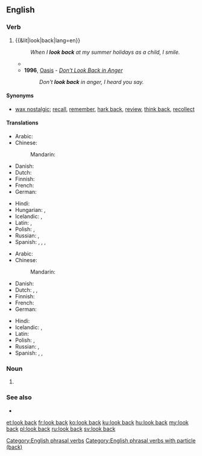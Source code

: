 {{also|lookback|look-back|look back}}
==English==

===Verb===
{{head|en|verb|head=[[look]] [[back]]}}

# {{&lit|look|back|lang=en}}
#: ''When I '''look back''' at my summer holidays as a child, I smile.''
#* {{quote-journal
|date=May 13, 2012
|author=Alistair Magowan
|title=Sunderland 0-1 Man Utd
|work=BBC Sport
|url=http://www.bbc.co.uk/sport/0/football/17973162
|page=
|passage=United were made to pay for letting an eight-point lead as little as five weeks ago slip and, despite their final-day efforts, they will '''look back''' on a season where, when they needed to step up, they fell flat.}}
#* '''1996''', [[w:Oasis (band)|Oasis]] - ''[[w:Don't Look Back in Anger|Don't Look Back in Anger]]''
#*: ''Don't '''look back''' in anger, I heard you say.''

====Synonyms====
* {{sense|reminisce}} [[wax nostalgic]]; [[recall]], [[remember]], [[hark back]], [[review]], [[think back]], [[recollect]]

====Translations====
{{trans-top|to look behind oneself}}
* Arabic: {{t-needed|ar}}
* Chinese:
*: Mandarin: {{t-needed|cmn}}
* Danish: {{t-needed|da}}
* Dutch: {{t|nl|achterom kijken}}
* Finnish: {{t+|fi|katsoa}} {{t|fi|taakseen}}
* French: {{t-needed|fr}}
* German: {{t-needed|de}}
{{trans-mid}}
* Hindi: {{t-needed|hi}}
* Hungarian: {{t|hu|visszanéz}}, {{t+|hu|hátranéz}}
* Icelandic: {{t|is|líta aftur}}, {{t|is|líta við}}
* Latin: {{t|la|respicio}}, {{t|la|respecto}}
* Polish: {{t+check|pl|oglądać się|alt=oglądać się (za siebie)}}, {{t+check|pl|obejrzeć się|alt=obejrzeć się (za siebie)}}
* Russian: {{t+|ru|огля́дываться|impf}}, {{t+|ru|огляну́ться|pf}}
* Spanish: {{t|es|ver hacia atrás}}, {{t|es|mirar hacia atrás}}, {{t|es|volver la cabeza}}, {{t|es|volverse hacia atrás}}
{{trans-bottom}}

{{trans-top|to reminisce about the past}}
* Arabic: {{t-needed|ar}}
* Chinese:
*: Mandarin: {{t-needed|cmn}}
* Danish: {{t-needed|da}}
* Dutch: {{t|nl|achterom kijken}}, {{t+|nl|terugkijken}}, {{t+|nl|omzien}}
* Finnish: {{t+|fi|muistella}}
* French: {{t-needed|fr}}
* German: {{t-needed|de}}
{{trans-mid}}
* Hindi: {{t-needed|hi}}
* Icelandic: {{t|is|líta aftur}}, {{t|is|líta um öxl}}
* Latin: {{t-needed|la}}
* Polish: {{t+|pl|wspominać}}, {{t+|pl|wspomnieć}}
* Russian: {{t+|ru|огля́дываться|impf}}, {{t+|ru|огляну́ться|pf}}
* Spanish: {{t+|es|recordar}}, {{t|es|volver la cabeza}}, {{t+|es|acordarse}}
{{trans-bottom}}

===Noun===
{{en-noun}}

# {{alternative form of|look-back|lang=en}}

===See also===
* {{l|en|look-back}}

[[Category:English phrasal verbs]]
[[Category:English phrasal verbs with particle (back)]]

[[et:look back]]
[[fr:look back]]
[[ko:look back]]
[[ku:look back]]
[[hu:look back]]
[[my:look back]]
[[pl:look back]]
[[ru:look back]]
[[sv:look back]]